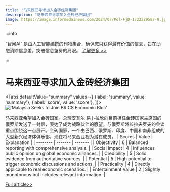 ```yaml
---
title: "马来西亚寻求加入金砖经济集团"
description: "马来西亚寻求加入金砖经济集团"
image: https://image.informedainews.com/2024/07/Pol-FjD-1722229587-0.jpg
---
```



:::info

“智闻AI“ 是由人工智能编撰的刊物集合，确保您只获得最有价值的信息，旨在助您消除信息差，突破信息茧房的局限。  [了解更多 >>](/)

:::

# 马来西亚寻求加入金砖经济集团


<Tabs
	defaultValue="summary"
	values={[
	{label: 'summary', value: 'summary'},
	{label: 'score', value: 'score'},
]}>
<TabItem value="summary">
<img
  src="https://image.informedainews.com/2024/07/Pol-FjD-1722229587-0.jpg"
  alt="'Malaysia Seeks to Join BRICS Economic Bloc'"
/>



马来西亚希望加入金砖国家。总理安瓦尔·易卜拉欣向目前担任金砖国家主席国的俄罗斯发送了一封信，表达了成为战略伙伴的愿望。与俄罗斯外长拉夫罗夫的会谈重点围绕这一点展开。金砖国家，一个由巴西、俄罗斯、印度、中国和南非组成的大型新兴经济体俱乐部，现在将马来西亚视为潜在成员。
</TabItem>
<TabItem value="score">
	| Scores     | Value   | Explanation |
	| -------- | ------- | ------- |
	| Objectivity  | 6    | Balanced reporting with comprehensive analysis.    |
	| Social Impact | 4     | Influences public opinion on global economic alliances.    |
	| Credibility    | 5    | Solid evidence from authoritative sources.    |
	| Potential    | 5    | High potential to trigger economic discussions and actions.    |
	| Practicality    | 4    | Directly applicable to real economic scenarios.    |
	| Entertainment Value    | 2    | Slightly monotonous but includes relevant information.    |
</TabItem>
</Tabs>

[Full article>>](https://sputniknews.com/20240728/malaysia-sends-letter-of-application-to-join-brics-to-russia---prime-minister-1119547156.html)
